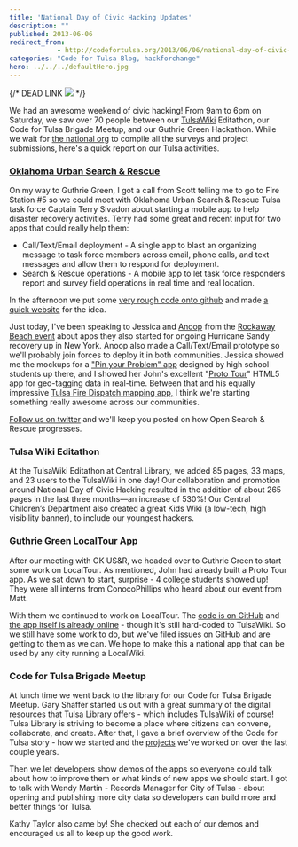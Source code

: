 ```yaml
---
title: 'National Day of Civic Hacking Updates'
description: ""
published: 2013-06-06
redirect_from: 
            - http://codefortulsa.org/2013/06/06/national-day-of-civic-hacking-updates/
categories: "Code for Tulsa Blog, hackforchange"
hero: ../../../defaultHero.jpg
---
```

{/* DEAD LINK ![](http://www.hackforchange.org/profiles/opencivic/themes/hackathon/logo.png) */}

We had an awesome weekend of civic hacking! From 9am to 6pm on Saturday, we saw over 70 people between our [TulsaWiki](http://www.tulsawiki.org/) Editathon, our Code for Tulsa Brigade Meetup, and our Guthrie Green Hackathon. While we wait for [the national org](http://www.hackforchange.org/) to compile all the surveys and project submissions, here's a quick report on our Tulsa activities.

### [Oklahoma Urban Search & Rescue](http://opensar.us/about/)

On my way to Guthrie Green, I got a call from Scott telling me to go to Fire Station #5 so we could meet with Oklahoma Urban Search & Rescue Tulsa task force Captain Terry Sivadon about starting a mobile app to help disaster recovery activities. Terry had some great and recent input for two apps that could really help them:

- Call/Text/Email deployment - A single app to blast an organizing message to task force members across email, phone calls, and text messages and allow them to respond for deployment.
- Search & Rescue operations - A mobile app to let task force responders report and survey field operations in real time and real location.

In the afternoon we put some [very rough code onto github](https://github.com/codefortulsa/open-search-and-rescue) and made [a quick website](http://opensar.us/about/) for the idea.

Just today, I've been speaking to Jessica and [Anoop](https://twitter.com/anoopr) from the [Rockaway Beach event](https://hackforchange.hackpad.com/ROCKAWAY-BEACH-CIVIC-HACK-DAY-xstjMrI8dKd) about apps they also started for ongoing Hurricane Sandy recovery up in New York. Anoop also made a Call/Text/Email prototype so we'll probably join forces to deploy it in both communities. Jessica showed me the mockups for a ["Pin your Problem" app](http://popapp.in/w#!/projects/51aa6206eb2fdf9e5e001df4/mockups/51aa62b06ff419b95e001e45) designed by high school students up there, and I showed her John's excellent "[Proto Tour](http://proto.iriscouch.com/tour/_design/prototour/index.html)" HTML5 app for geo-tagging data in real-time. Between that and his equally impressive [Tulsa Fire Dispatch mapping app,](http://tfdd.co/dispatches/) I think we're starting something really awesome across our communities.

[Follow us on twitter](https://twitter.com/codefortulsa) and we'll keep you posted on how Open Search & Rescue progresses.

### Tulsa Wiki Editathon

At the TulsaWiki Editathon at Central Library, we added 85 pages, 33 maps, and 23 users to the TulsaWiki in one day! Our collaboration and promotion around National Day of Civic Hacking resulted in the addition of about 265 pages in the last three months—an increase of 530%! Our Central Children’s Department also created a great Kids Wiki (a low-tech, high visibility banner), to include our youngest hackers.

### Guthrie Green [LocalTour](http://codefortulsa.github.com/localtour) App

After our meeting with OK US&R, we headed over to Guthrie Green to start some work on LocalTour. As mentioned, John had already built a Proto Tour app. As we sat down to start, surprise - 4 college students showed up! They were all interns from ConocoPhillips who heard about our event from Matt.

With them we continued to work on LocalTour. The [code is on GitHub](https://github.com/codefortulsa/localtour) and [the app itself is already online](http://codefortulsa.github.com/localtour) - though it's still hard-coded to TulsaWiki. So we still have some work to do, but we've filed issues on GitHub and are getting to them as we can. We hope to make this a national app that can be used by any city running a LocalWiki.

### Code for Tulsa Brigade Meetup

At lunch time we went back to the library for our Code for Tulsa Brigade Meetup. Gary Shaffer started us out with a great summary of the digital resources that Tulsa Library offers - which includes TulsaWiki of course! Tulsa Library is striving to become a place where citizens can convene, collaborate, and create. After that, I gave a brief overview of the Code for Tulsa story - how we started and the [projects](http://codefortulsa.org/projects/) we've worked on over the last couple years.

Then we let developers show demos of the apps so everyone could talk about how to improve them or what kinds of new apps we should start. I got to talk with Wendy Martin - Records Manager for City of Tulsa - about opening and publishing more city data so developers can build more and better things for Tulsa.

Kathy Taylor also came by! She checked out each of our demos and encouraged us all to keep up the good work.
